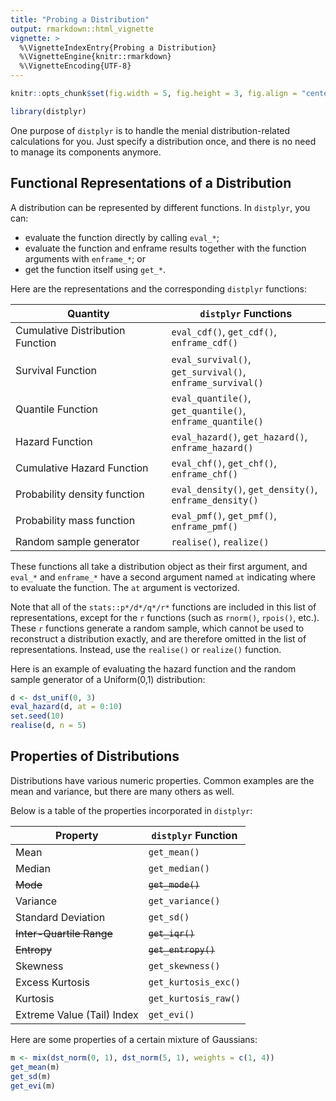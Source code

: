 ```yaml
---
title: "Probing a Distribution"
output: rmarkdown::html_vignette
vignette: >
  %\VignetteIndexEntry{Probing a Distribution}
  %\VignetteEngine{knitr::rmarkdown}
  %\VignetteEncoding{UTF-8}
---
```


```r
knitr::opts_chunk$set(fig.width = 5, fig.height = 3, fig.align = "center")
```

```r
library(distplyr)
```


One purpose of `distplyr` is to handle the menial distribution-related calculations for you. Just specify a distribution once, and there is no need to manage its components anymore. 

## Functional Representations of a Distribution

A distribution can be represented by different functions. In `distplyr`, you can: 

- evaluate the function directly by calling `eval_*`;
- evaluate the function and enframe results together with the function arguments with `enframe_*`; or 
- get the function itself using `get_*`. 

Here are the representations and the corresponding `distplyr` functions:  

| Quantity                         | `distplyr` Functions              |
|----------------------------------|-----------------------------------|
| Cumulative Distribution Function | `eval_cdf()`,      `get_cdf()`,      `enframe_cdf()`      |
| Survival Function                | `eval_survival()`, `get_survival()`, `enframe_survival()` |
| Quantile Function                | `eval_quantile()`, `get_quantile()`, `enframe_quantile()` |
| Hazard Function                  | `eval_hazard()`,   `get_hazard()`,   `enframe_hazard()`   |
| Cumulative Hazard Function       | `eval_chf()`,      `get_chf()`,      `enframe_chf()`      |
| Probability density function     | `eval_density()`,  `get_density()`,  `enframe_density()`  |
| Probability mass function        | `eval_pmf()`,      `get_pmf()`,      `enframe_pmf()`      |
| Random sample generator          | `realise()`, `realize()`  |

These functions all take a distribution object as their first argument, and `eval_*` and `enframe_*` have a second argument named `at` indicating where to evaluate the function. The `at` argument is vectorized.

Note that all of the `stats::p*/d*/q*/r*` functions are included in this list of representations, except for the `r` functions (such as `rnorm()`, `rpois()`, etc.). These `r` functions generate a random sample, which cannot be used to reconstruct a distribution exactly, and are therefore omitted in the list of representations. Instead, use the `realise()` or `realize()` function.

Here is an example of evaluating the hazard function and the random sample generator of a Uniform(0,1) distribution:

```r
d <- dst_unif(0, 3)
eval_hazard(d, at = 0:10)
set.seed(10)
realise(d, n = 5)
```


## Properties of Distributions

Distributions have various numeric properties. Common examples are the mean and variance, but there are many others as well. 

Below is a table of the properties incorporated in `distplyr`:

| Property | `distplyr` Function |
|----------|---------------------|
| Mean                       | `get_mean()` |
| Median                     | `get_median()` |
| ~~Mode~~                       | ~~`get_mode()`~~ |
| Variance                   | `get_variance()` |
| Standard Deviation         | `get_sd()` |
| ~~Inter-Quartile Range~~       | ~~`get_iqr()`~~ |
| ~~Entropy~~                    | ~~`get_entropy()`~~ |
| Skewness                   | `get_skewness()` |
| Excess Kurtosis            | `get_kurtosis_exc()` |
| Kurtosis                   | `get_kurtosis_raw()` |
| Extreme Value (Tail) Index | `get_evi()` |

Here are some properties of a certain mixture of Gaussians:

```r
m <- mix(dst_norm(0, 1), dst_norm(5, 1), weights = c(1, 4))
get_mean(m)
get_sd(m)
get_evi(m)
```


